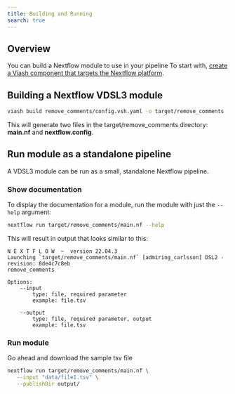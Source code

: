 ```yaml
---
title: Building and Running
search: true
---
```


## Overview

You can build a Nextflow module to use in your pipeline
To start with, [create a Viash component that targets the Nextflow platform](/documentation//guide/component/creation/nextflow.html).

## Building a Nextflow VDSL3 module



```bash
viash build remove_comments/config.vsh.yaml -o target/remove_comments
```   

This will generate two files in the target/remove_comments directory: **main.nf** and **nextflow.config**.

## Run module as a standalone pipeline

A VDSL3 module can be run as a small, standalone Nextflow pipeline.  

### Show documentation

To display the documentation for a module, run the module with just the `--help` argument:

```bash
nextflow run target/remove_comments/main.nf --help
```

This will result in output that looks similar to this:

```
N E X T F L O W  ~  version 22.04.3
Launching `target/remove_comments/main.nf` [admiring_carlsson] DSL2 - revision: 8de4c7c8eb
remove_comments

Options:
    --input
        type: file, required parameter
        example: file.tsv

    --output
        type: file, required parameter, output
        example: file.tsv
```

### Run module

Go ahead and download the sample tsv file

```bash
nextflow run target/remove_comments/main.nf \
   --input "data/file1.tsv" \
   --publishDir output/
```